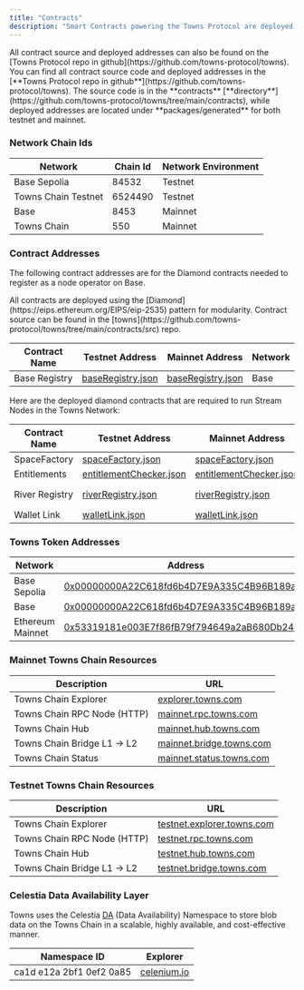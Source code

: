 ```yaml
---
title: "Contracts"
description: "Smart Contracts powering the Towns Protocol are deployed to Ethereum L2 networks for testnet and mainnet. This page lists the deployed contracts you'll need to run nodes, along with their network coordinates."
---
```


<Note>
  All contract source and deployed addresses can also be found on the [Towns Protocol repo in github](https://github.com/towns-protocol/towns).
  You can find all contract source code and deployed addresses in the [**Towns Protocol repo in github**](https://github.com/towns-protocol/towns). The source code is in the **contracts** [**directory**](https://github.com/towns-protocol/towns/tree/main/contracts), while deployed addresses are located under **packages/generated** for both testnet and mainnet.
</Note>

### Network Chain Ids

| Network             | Chain Id | Network Environment |
| ------------------- | -------- | ------------------- |
| Base Sepolia        | 84532    | Testnet             |
| Towns Chain Testnet | 6524490  | Testnet             |
| Base                | 8453     | Mainnet             |
| Towns Chain         | 550      | Mainnet             |

### Contract Addresses

The following contract addresses are for the Diamond contracts needed to register as a node operator on Base.

<Note>
  All contracts are deployed using the [Diamond](https://eips.ethereum.org/EIPS/eip-2535) pattern for modularity. Contract source can be found in the [towns](https://github.com/towns-protocol/towns/tree/main/contracts/src) repo.
</Note>

| Contract Name | Testnet Address                                                                                                                              | Mainnet Address                                                                                                                              | Network |
| ------------- | -------------------------------------------------------------------------------------------------------------------------------------------- | -------------------------------------------------------------------------------------------------------------------------------------------- | ------- |
| Base Registry | [baseRegistry.json](https://github.com/towns-protocol/towns/blob/main/packages/generated/deployments/gamma/base/addresses/baseRegistry.json) | [baseRegistry.json](https://github.com/towns-protocol/towns/blob/main/packages/generated/deployments/omega/base/addresses/baseRegistry.json) | Base    |

Here are the deployed diamond contracts that are required to run Stream Nodes in the Towns Network:

| Contract Name  | Testnet Address                                                                                                                                          | Mainnet Address                                                                                                                                    | Network     |
| -------------- | -------------------------------------------------------------------------------------------------------------------------------------------------------- | -------------------------------------------------------------------------------------------------------------------------------------------------- | ----------- |
| SpaceFactory   | [spaceFactory.json](https://github.com/towns-protocol/towns/blob/main/packages/generated/deployments/gamma/base/addresses/spaceFactory.json)             | [spaceFactory.json](https://github.com/towns-protocol/towns/blob/main/packages/generated/deployments/omega/base/addresses/spaceFactory.json)       | Base        |
| Entitlements   | [entitlementChecker.json](https://github.com/towns-protocol/towns/blob/main/packages/generated/deployments/gamma/base/addresses/entitlementChecker.json) | [entitlementChecker.json](https://github.com/towns-protocol/towns/blob/main/packages/generated/deployments/omega/base/addresses/baseRegistry.json) | Base        |
| River Registry | [riverRegistry.json](https://github.com/towns-protocol/towns/blob/main/packages/generated/deployments/gamma/river/addresses/riverRegistry.json)          | [riverRegistry.json](https://github.com/towns-protocol/towns/blob/main/packages/generated/deployments/omega/river/addresses/riverRegistry.json)    | Towns Chain |
| Wallet Link    | [walletLink.json](https://github.com/towns-protocol/towns/blob/main/packages/generated/deployments/gamma/base/addresses/walletLink.json)                 | [walletLink.json](https://github.com/towns-protocol/towns/blob/main/packages/generated/deployments/omega/base/addresses/spaceFactory.json)         | Base        |

### Towns Token Addresses

| Network          | Address                                                                                                                       |
| ---------------- | ----------------------------------------------------------------------------------------------------------------------------- |
| Base Sepolia     | [0x00000000A22C618fd6b4D7E9A335C4B96B189a38](https://sepolia.basescan.org/address/0x00000000A22C618fd6b4D7E9A335C4B96B189a38) |
| Base             | [0x00000000A22C618fd6b4D7E9A335C4B96B189a38](https://basescan.org/address/0x00000000A22C618fd6b4D7E9A335C4B96B189a38)         |
| Ethereum Mainnet | [0x53319181e003E7f86fB79f794649a2aB680Db244](https://etherscan.io/address/0x53319181e003e7f86fb79f794649a2ab680db244)         |

### Mainnet Towns Chain Resources

| Description                 | URL                                                           |
| --------------------------- | ------------------------------------------------------------- |
| Towns Chain Explorer        | [explorer.towns.com](https://explorer.towns.com)              |
| Towns Chain RPC Node (HTTP) | [mainnet.rpc.towns.com](https://mainnet.rpc.towns.com)        |
| Towns Chain Hub             | [mainnet.hub.towns.com](https://mainnet.hub.towns.com)        |
| Towns Chain Bridge L1 -> L2 | [mainnet.bridge.towns.com](https://mainnet.bridge.towns.com)  |
| Towns Chain Status          | [mainnet.status.towns.com](https://mainnet.status.towns.com/) |

### Testnet Towns Chain Resources

| Description                 | URL                                                              |
| --------------------------- | ---------------------------------------------------------------- |
| Towns Chain Explorer        | [testnet.explorer.towns.com](https://testnet.explorer.towns.com) |
| Towns Chain RPC Node (HTTP) | [testnet.rpc.towns.com](https://testnet.rpc.towns.com/http)      |
| Towns Chain Hub             | [testnet.hub.towns.com](https://testnet.hub.towns.com)           |
| Towns Chain Bridge L1 -> L2 | [testnet.bridge.towns.com](https://testnet.bridge.towns.com)     |

### Celestia Data Availability Layer

Towns uses the Celestia [DA](https://docs.celestia.org/learn/how-celestia-works/data-availability-layer) (Data Availability) Namespace to store blob data on the Towns Chain in a scalable, highly available, and cost-effective manner.

| Namespace ID             | Explorer                                                                                              |
| ------------------------ | ----------------------------------------------------------------------------------------------------- |
| ca1d e12a 2bf1 0ef2 0a85 | [celenium.io](https://celenium.io/namespace/000000000000000000000000000000000000ca1de12a2bf10ef20a85) |